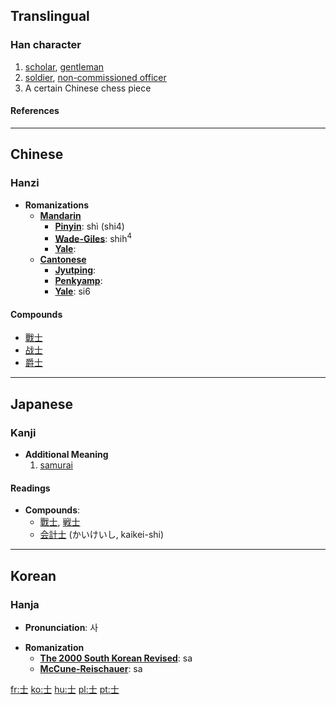 ==Translingual==
===Han character===
{{Han char|rn=33|rad=士|as=00|sn=3|four=4010<sub>0</sub>|canj=十一 (JM)}}
# [[scholar]], [[gentleman]]
# [[soldier]], [[non-commissioned officer]]
# A certain Chinese chess piece
====References====
{{Han ref|kx=0242.380|dkj=05638|dj=0482.380|hdz=10416.010|uh=58EB|ud=22763|bh=A468|bd=42088}}
----

==Chinese==
===Hanzi===


* '''Romanizations'''
** '''[[Mandarin]]'''
*** '''[[Pinyin]]''': shì (shi4)
*** '''[[Wade-Giles]]''': shih<sup>4</sup>
*** '''[[Yale]]''': 
** '''[[Cantonese]]'''
*** '''[[Jyutping]]''':
*** '''[[Penkyamp]]''': 
*** '''[[Yale]]''': si6

====Compounds====
*[[戰士]]
*[[战士]]
*[[爵士]]


----

==Japanese==
===Kanji===


* '''Additional Meaning'''
*# [[samurai]]

{{ja-kanji|grade=|rs=士00}}
====Readings====
{{ja-readings|on=[[し]] (shi), [[じ]] (ji)|kun=[[さむらい]] (samurai)}}

* '''Compounds''':
**[[戰士]], [[戦士]]
**[[会計士]] (かいけいし, kaikei-shi)


----

==Korean==
===Hanja===

* '''Pronunciation''': 사

* '''Romanization'''
** '''[[The 2000 South Korean Revised Romanization|The 2000 South Korean Revised]]''': sa
** '''[[McCune-Reischauer]]''': sa


[[fr:士]]
[[ko:士]]
[[hu:士]]
[[pl:士]]
[[pt:士]]